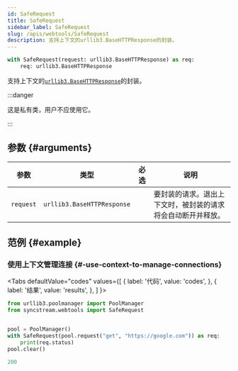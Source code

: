 ```yaml
---
id: SafeRequest
title: SafeRequest
sidebar_label: SafeRequest
slug: /apis/webtools/SafeRequest
description: 支持上下文的urllib3.BaseHTTPResponse的封装。
---
```





<APITopBar
  type="class"
  isPrivate={true}
  isContext={true}
  source="webtools.SafeRequest"
/>

```python
with SafeRequest(request: urllib3.BaseHTTPResponse) as req:
    req: urllib3.BaseHTTPResponse
```

支持上下文的[`urllib3.BaseHTTPResponse`<IconExternalLink/>][link-response]的封装。

:::danger

这是私有类，用户不应使用它。

:::

## 参数 {#arguments}

|   参数    |            类型            |               必选                | <center>说明</center>                                        |
| :-------: | :------------------------: | :-------------------------------: | :----------------------------------------------------------- |
| `request` | `urllib3.BaseHTTPResponse` | <InlineIcon icon={vsiCheckIcon}/> | 要封装的请求。退出上下文时，被封装的请求将会自动断开并释放。 |

## 范例 {#example}

### <IconObjType type="term"/> 使用上下文管理连接 {#-use-context-to-manage-connections}

<Tabs
  defaultValue="codes"
  values={[
    { label: '代码', value: 'codes', },
    { label: '结果', value: 'results', },
  ]
}>

<TabItem value="codes">

```python showLineNumbers title="use_request_context.py"
from urllib3.poolmanager import PoolManager
from syncstream.webtools import SafeRequest


pool = PoolManager()
with SafeRequest(pool.request("get", "https://google.com")) as req:
    print(req.status)
pool.clear()
```

</TabItem>

<TabItem value="results">

```python
200
```

</TabItem>
</Tabs>

[link-response]: https://urllib3.readthedocs.io/en/stable/reference/urllib3.response.html#urllib3.response.BaseHTTPResponse
